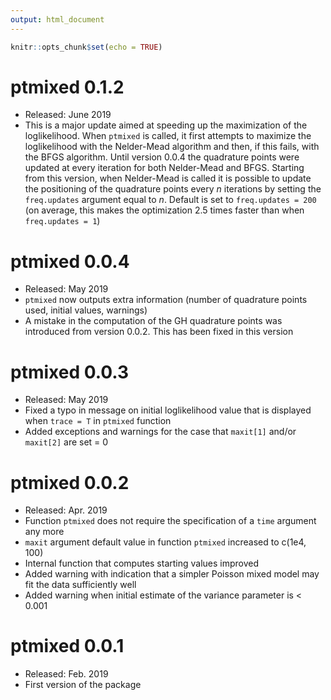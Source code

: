 ---
output: html_document
---

```{r setup, include=FALSE}
knitr::opts_chunk$set(echo = TRUE)
```

# ptmixed 0.1.2

* Released: June 2019
* This is a major update aimed at speeding up the maximization of the loglikelihood. When `ptmixed` is called, it first attempts to maximize the loglikelihood with the Nelder-Mead algorithm and then, if this fails, with the BFGS algorithm. Until version 0.0.4 the quadrature points were updated at every iteration for both Nelder-Mead and BFGS. Starting from this version, when Nelder-Mead is called it is possible to update the positioning of the quadrature points every $n$ iterations by setting the `freq.updates` argument equal to $n$. Default is set to `freq.updates = 200` (on average, this makes the optimization 2.5 times faster than when `freq.updates = 1`)

# ptmixed 0.0.4

* Released: May 2019
* `ptmixed` now outputs extra information (number of quadrature points used, initial values, warnings)
* A mistake in the computation of the GH quadrature points was introduced from version 0.0.2. This has been fixed in this version

# ptmixed 0.0.3

* Released: May 2019
* Fixed a typo in message on initial loglikelihood value that is displayed when `trace = T` in `ptmixed` function
* Added exceptions and warnings for the case that `maxit[1]` and/or `maxit[2]` are set = 0 

# ptmixed 0.0.2

* Released: Apr. 2019
* Function `ptmixed` does not require the specification of a `time` argument any more
* `maxit` argument default value in function `ptmixed` increased to c(1e4, 100)
* Internal function that computes starting values improved
* Added warning with indication that a simpler Poisson mixed model may fit the data sufficiently well
* Added warning when initial estimate of the variance parameter is < 0.001

# ptmixed 0.0.1

* Released: Feb. 2019
* First version of the package